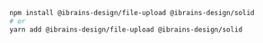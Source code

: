 ```bash
npm install @ibrains-design/file-upload @ibrains-design/solid
# or
yarn add @ibrains-design/file-upload @ibrains-design/solid
```
